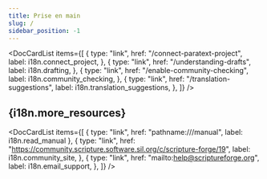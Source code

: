 ```yaml
---
title: Prise en main
slug: /
sidebar_position: -1
---
```



<DocCardList
  items={[
    {
      type: "link",
      href: "/connect-paratext-project",
      label: i18n.connect_project,
    },
    {
      type: "link",
      href: "/understanding-drafts",
      label: i18n.drafting,
    },
    {
      type: "link",
      href: "/enable-community-checking",
      label: i18n.community_checking,
    },
    {
      type: "link",
      href: "/translation-suggestions",
      label: i18n.translation_suggestions,
    },
  ]}
/>

<h2>{i18n.more_resources}</h2>

<DocCardList
  items={[
    { type: "link", href: "pathname:///manual", label: i18n.read_manual },
    {
      type: "link",
      href: "https://community.scripture.software.sil.org/c/scripture-forge/19",
      label: i18n.community_site,
    },
    {
      type: "link",
      href: "mailto:help@scriptureforge.org",
      label: i18n.email_support,
    },
  ]}
/>
